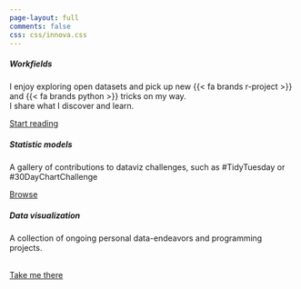 ```yaml
---
page-layout: full
comments: false
css: css/innova.css
---
```


::: {#welcome-message-title .h1}
:::

::: grid
::: {.g-col-12 .g-col-md-10 .g-start-md-2}
:::

::: {.g-col-12 .g-col-md-10 .g-start-md-2}
::: {#welcome-message-title2 .h3}
<p class="multipleStrings">

</p>
:::
:::

::: {.g-col-12 .g-col-md-4}
::: {.card .mb-2}
::: card-body
<h5 class="card-title">

Workfields

</h5>

<p class="card-text">

I enjoy exploring open datasets and pick up new {{< fa brands r-project >}} and {{< fa brands python >}} tricks on my way.<br>I share what I discover and learn.

</p>

<a href="#" class="btn btn-info stretched-link">Start reading</a>
:::
:::
:::

::: {.g-col-12 .g-col-md-4}
::: {.card .mb-2}
::: card-body
<h5 class="card-title">

Statistic models

</h5>

<p class="card-text">

A gallery of contributions to dataviz challenges, such as #TidyTuesday or #30DayChartChallenge

</p>

<a href="#" class="btn btn-warning stretched-link">Browse</a>
:::
:::
:::

::: {.g-col-12 .g-col-md-4}
::: {.card .mb-2}
::: card-body
<h5 class="card-title">

Data visualization

</h5>

<p class="card-text">

A collection of ongoing personal data-endeavors and programming projects.

</p>

<br> <a href="#" class="btn btn-danger stretched-link">Take me there</a>
:::
:::
:::
:::
